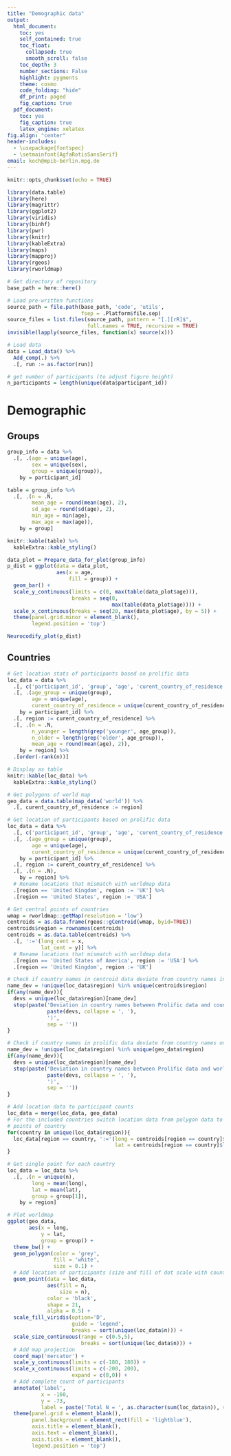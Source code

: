 ```yaml
---
title: "Demographic data"
output:
  html_document:
    toc: yes
    self_contained: true
    toc_float:
      collapsed: true
      smooth_scroll: false
    toc_depth: 3
    number_sections: False
    highlight: pygments
    theme: cosmo
    code_folding: "hide"
    df_print: paged
    fig_caption: true
  pdf_document:
    toc: yes
    fig_caption: true
    latex_engine: xelatex
fig.align: "center"
header-includes:
  - \usepackage{fontspec}
  - \setmainfont{AgfaRotisSansSerif}
email: koch@mpib-berlin.mpg.de
---
```


```r
knitr::opts_chunk$set(echo = TRUE)
```

```r
library(data.table)
library(here)
library(magrittr)
library(ggplot2)
library(viridis)
library(binhf)
library(pwr)
library(knitr)
library(kableExtra)
library(maps)
library(mapproj)
library(rgeos)
library(rworldmap)
```

```r
# Get directory of repository
base_path = here::here()

# Load pre-written functions
source_path = file.path(base_path, 'code', 'utils',
                        fsep = .Platform$file.sep)
source_files = list.files(source_path, pattern = "[.][rR]$",
                          full.names = TRUE, recursive = TRUE)
invisible(lapply(source_files, function(x) source(x)))
```

```r
# Load data
data = Load_data() %>%
  Add_comp(.) %>%
  .[, run := as.factor(run)]

# get number of participants (to adjust figure height)
n_participants = length(unique(data$participant_id))
```

# Demographic

## Groups

```r
group_info = data %>%
  .[, .(age = unique(age),
        sex = unique(sex),
        group = unique(group)),
    by = participant_id]

table = group_info %>%
  .[, .(n = .N,
        mean_age = round(mean(age), 2),
        sd_age = round(sd(age), 2),
        min_age = min(age),
        max_age = max(age)),
    by = group]

knitr::kable(table) %>%
  kableExtra::kable_styling()
```

```r
data_plot = Prepare_data_for_plot(group_info)
p_dist = ggplot(data = data_plot,
                aes(x = age,
                    fill = group)) +
  geom_bar() +
  scale_y_continuous(limits = c(0, max(table(data_plot$age))),
                     breaks = seq(0,
                                  max(table(data_plot$age)))) +
  scale_x_continuous(breaks = seq(20, max(data_plot$age), by = 5)) +
  theme(panel.grid.minor = element_blank(),
        legend.position = 'top')

Neurocodify_plot(p_dist)
```


## Countries

```r
# Get location stats of participants based on prolific data
loc_data = data %>%
  .[, c('participant_id', 'group', 'age', 'curent_country_of_residence')] %>%
  .[, .(age_group = unique(group),
        age = unique(age),
        curent_country_of_residence = unique(curent_country_of_residence)),
    by = participant_id] %>%
  .[, region := curent_country_of_residence] %>%
  .[, .(n = .N,
        n_younger = length(grep('younger', age_group)),
        n_older = length(grep('older', age_group)),
        mean_age = round(mean(age), 2)),
    by = region] %>%
  .[order(-rank(n))]

# Display as table
knitr::kable(loc_data) %>%
  kableExtra::kable_styling()
```


```r
# Get polygons of world map
geo_data = data.table(map_data('world')) %>%
  .[, curent_country_of_residence := region]

# Get location of participants based on prolific data
loc_data = data %>%
  .[, c('participant_id', 'group', 'age', 'curent_country_of_residence')] %>%
  .[, .(age_group = unique(group),
        age = unique(age),
        curent_country_of_residence = unique(curent_country_of_residence)),
    by = participant_id] %>%
  .[, region := curent_country_of_residence] %>%
  .[, .(n = .N),
    by = region] %>%
  # Rename locations that mismatch with worldmap data
  .[region == 'United Kingdom', region := 'UK'] %>%
  .[region == 'United States', region := 'USA']

# Get central points of countries
wmap = rworldmap::getMap(resolution = 'low')
centroids = as.data.frame(rgeos::gCentroid(wmap, byid=TRUE))
centroids$region = rownames(centroids)
centroids = as.data.table(centroids) %>%
  .[, ':='(long_cent = x,
           lat_cent = y)] %>%
  # Rename locations that mismatch with worldmap data
  .[region == 'United States of America', region := 'USA'] %>%
  .[region == 'United Kingdom', region := 'UK']

# Check if country names in centroid data deviate from country names in prolific data
name_dev = !unique(loc_data$region) %in% unique(centroids$region)
if(any(name_dev)){
  devs = unique(loc_data$region)[name_dev]
  stop(paste('Deviation in country names between Prolific data and country centers: c(',
             paste(devs, collapse = ', '),
             ')',
             sep = ''))
}

# Check if country names in prolific data deviate from country names on world map
name_dev = !unique(loc_data$region) %in% unique(geo_data$region)
if(any(name_dev)){
  devs = unique(loc_data$region)[name_dev]
  stop(paste('Deviation in country names between Prolific data and world map: c(',
             paste(devs, collapse = ', '),
             ')',
             sep = ''))
}

# Add location data to participant counts
loc_data = merge(loc_data, geo_data)
# For the included countries switch location data from polygon data to central 
# points of country
for(country in unique(loc_data$region)){
  loc_data[region == country, ':='(long = centroids[region == country]$long_cent,
                                   lat = centroids[region == country]$lat_cent)]
}

# Get single point for each country
loc_data = loc_data %>%
  .[, .(n = unique(n),
        long = mean(long),
        lat = mean(lat),
        group = group[1]),
    by = region]

# Plot worldmap
ggplot(geo_data,
       aes(x = long,
           y = lat,
           group = group)) +
  theme_bw() +
  geom_polygon(color = 'grey',
               fill = 'white',
               size = 0.1) +
  # Add location of participants (size and fill of dot scale with count)
  geom_point(data = loc_data,
             aes(fill = n,
                 size = n),
             color = 'black',
             shape = 21,
             alpha = 0.5) +
  scale_fill_viridis(option='D',
                     guide = 'legend',
                     breaks = sort(unique(loc_data$n))) +
  scale_size_continuous(range = c(0.5,5),
                        breaks = sort(unique(loc_data$n))) +
  # Add map projection
  coord_map('mercator') +
  scale_y_continuous(limits = c(-180, 180)) +
  scale_x_continuous(limits = c(-200, 200),
                     expand = c(0,0)) +
  # Add complete count of participants
  annotate('label',
           x = -160,
           y = -73,
           label = paste('Total N = ', as.character(sum(loc_data$n)), sep = '')) +
  theme(panel.grid = element_blank(),
        panel.background = element_rect(fill = 'lightblue'),
        axis.title = element_blank(),
        axis.text = element_blank(),
        axis.ticks = element_blank(),
        legend.position = 'top')


```


